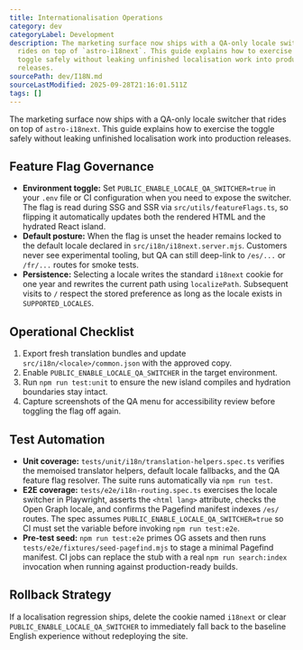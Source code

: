 ```yaml
---
title: Internationalisation Operations
category: dev
categoryLabel: Development
description: The marketing surface now ships with a QA-only locale switcher that
  rides on top of `astro-i18next`. This guide explains how to exercise the
  toggle safely without leaking unfinished localisation work into production
  releases.
sourcePath: dev/I18N.md
sourceLastModified: 2025-09-28T21:16:01.511Z
tags: []
---
```


The marketing surface now ships with a QA-only locale switcher that rides on top of
`astro-i18next`. This guide explains how to exercise the toggle safely without leaking
unfinished localisation work into production releases.

## Feature Flag Governance

- **Environment toggle:** Set `PUBLIC_ENABLE_LOCALE_QA_SWITCHER=true` in your `.env`
  file or CI configuration when you need to expose the switcher. The flag is read
  during SSG and SSR via `src/utils/featureFlags.ts`, so flipping it automatically
  updates both the rendered HTML and the hydrated React island.
- **Default posture:** When the flag is unset the header remains locked to the default
  locale declared in `src/i18n/i18next.server.mjs`. Customers never see experimental
  tooling, but QA can still deep-link to `/es/...` or `/fr/...` routes for smoke tests.
- **Persistence:** Selecting a locale writes the standard `i18next` cookie for one year
  and rewrites the current path using `localizePath`. Subsequent visits to `/` respect
  the stored preference as long as the locale exists in `SUPPORTED_LOCALES`.

## Operational Checklist

1. Export fresh translation bundles and update `src/i18n/<locale>/common.json` with the
   approved copy.
2. Enable `PUBLIC_ENABLE_LOCALE_QA_SWITCHER` in the target environment.
3. Run `npm run test:unit` to ensure the new island compiles and hydration boundaries
   stay intact.
4. Capture screenshots of the QA menu for accessibility review before toggling the flag
   off again.

## Test Automation

- **Unit coverage:** `tests/unit/i18n/translation-helpers.spec.ts` verifies the memoised
  translator helpers, default locale fallbacks, and the QA feature flag resolver. The
  suite runs automatically via `npm run test`.
- **E2E coverage:** `tests/e2e/i18n-routing.spec.ts` exercises the locale switcher in
  Playwright, asserts the `<html lang>` attribute, checks the Open Graph locale, and
  confirms the Pagefind manifest indexes `/es/` routes. The spec assumes
  `PUBLIC_ENABLE_LOCALE_QA_SWITCHER=true` so CI must set the variable before invoking
  `npm run test:e2e`.
- **Pre-test seed:** `npm run test:e2e` primes OG assets and then runs
  `tests/e2e/fixtures/seed-pagefind.mjs` to stage a minimal Pagefind manifest. CI jobs can
  replace the stub with a real `npm run search:index` invocation when running against
  production-ready builds.

## Rollback Strategy

If a localisation regression ships, delete the cookie named `i18next` or clear
`PUBLIC_ENABLE_LOCALE_QA_SWITCHER` to immediately fall back to the baseline English
experience without redeploying the site.
